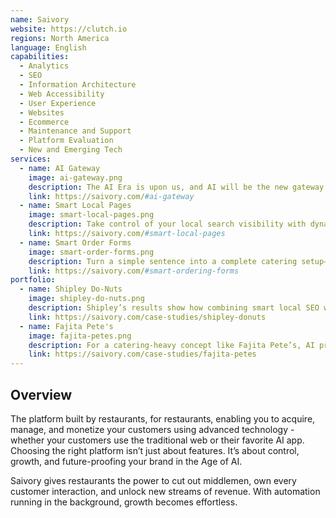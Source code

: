 ```yaml
---
name: Saivory
website: https://clutch.io
regions: North America
language: English
capabilities:
  - Analytics
  - SEO
  - Information Architecture
  - Web Accessibility
  - User Experience
  - Websites
  - Ecommerce
  - Maintenance and Support
  - Platform Evaluation
  - New and Emerging Tech
services:
  - name: AI Gateway
    image: ai-gateway.png
    description: The AI Era is upon us, and AI will be the new gateway to restaurant orders. When your customers search on an AI app, who will they find? Saivory not only makes sure your restaurant surfaces in AI search, but also that orders can connect directly to your restaurant, not just third parties.  Prepare your brand for the AI-driven future.
    link: https://saivory.com/#ai-gateway
  - name: Smart Local Pages
    image: smart-local-pages.png
    description: Take control of your local search visibility with dynamically built and optimized landing pages designed for today’s evolving search behaviors.
    link: https://saivory.com/#smart-local-pages
  - name: Smart Order Forms
    image: smart-order-forms.png
    description: Turn a simple sentence into a complete catering setup—instantly.
    link: https://saivory.com/#smart-ordering-forms
portfolio:
  - name: Shipley Do-Nuts
    image: shipley-do-nuts.png
    description: Shipley’s results show how combining smart local SEO with powerful AI-driven ordering can drive more orders at higher values. For brands seeking growth in digital orders, these tools drive growth for first-party channels while elevating the user experience.
    link: https://saivory.com/case-studies/shipley-donuts
  - name: Fajita Pete's
    image: fajita-petes.png
    description: For a catering-heavy concept like Fajita Pete’s, AI proved to be a powerful growth lever. By simplifying large orders and building customer loyalty, the brand saw immediate and sustained revenue uplift—all while decreasing reliance on costly third-party platforms.
    link: https://saivory.com/case-studies/fajita-petes
---
```


## Overview

The platform built by restaurants, for restaurants, enabling you to acquire, manage, and monetize your customers using advanced technology - whether your customers use the traditional web or their favorite AI app. Choosing the right platform isn’t just about features. It’s about control, growth, and future-proofing your brand in the Age of AI.

Saivory gives restaurants the power to cut out middlemen, own every customer interaction, and unlock new streams of revenue. With automation running in the background, growth becomes effortless.
